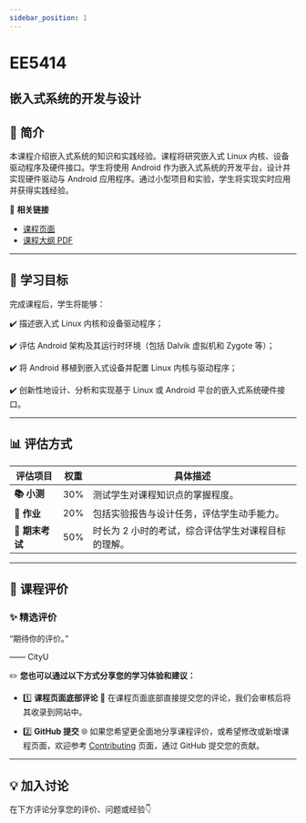 ```yaml
---
sidebar_position: 1
---
```


# EE5414
## 嵌入式系统的开发与设计

## **📘 简介**
本课程介绍嵌入式系统的知识和实践经验。课程将研究嵌入式 Linux 内核、设备驱动程序及硬件接口。学生将使用 Android 作为嵌入式系统的开发平台，设计并实现硬件驱动与 Android 应用程序。通过小型项目和实验，学生将实现实时应用并获得实践经验。

🔗 **相关链接**
- [课程页面](https://www.cityu.edu.hk/catalogue/pg/202526/course/EE5414.htm)
- [课程大纲 PDF](https://www.cityu.edu.hk/catalogue/pg/202526/course/EE5414.pdf)

---

## **🎯 学习目标**

完成课程后，学生将能够：

✔️ 描述嵌入式 Linux 内核和设备驱动程序；

✔️ 评估 Android 架构及其运行时环境（包括 Dalvik 虚拟机和 Zygote 等）；

✔️ 将 Android 移植到嵌入式设备并配置 Linux 内核与驱动程序；

✔️ 创新性地设计、分析和实现基于 Linux 或 Android 平台的嵌入式系统硬件接口。

---

## **📊 评估方式**

| **评估项目**          | **权重** | **具体描述**                                                                                       |
|----------------------|---------|---------------------------------------------------------------------------------------------------|
| **📚 小测**            | 30%     | 测试学生对课程知识点的掌握程度。                                                                    |
| **📝 作业**           | 20%     | 包括实验报告与设计任务，评估学生动手能力。                                                           |
| **📖 期末考试**       | 50%     | 时长为 2 小时的考试，综合评估学生对课程目标的理解。                                                  |

---

## **💬 课程评价**

### ✨ **精选评价**
<div className={commentStyles.commentBox}>
    <p className={commentStyles.commentText}>
        “期待你的评价。”
    </p>
    <p className={commentStyles.commentAuthor}>—— CityU</p>
</div>

✏️ **您也可以通过以下方式分享您的学习体验和建议：**

- 1️⃣ **课程页面底部评论**
💬 在课程页面底部直接提交您的评论，我们会审核后将其收录到网站中。

- 2️⃣ **GitHub 提交**
🌐 如果您希望更全面地分享课程评价，或希望修改或新增课程页面，欢迎参考 [Contributing](/contributing) 页面，通过 GitHub 提交您的贡献。

---

## **💡 加入讨论**

在下方评论分享您的评价、问题或经验👇
<Utterances />
